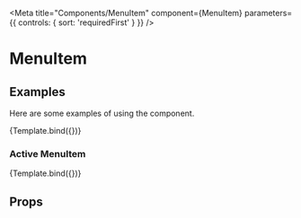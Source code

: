 


<Meta
  title="Components/MenuItem"
  component={MenuItem}
  parameters={{ controls: { sort: 'requiredFirst' } }}
/>

# MenuItem

## Examples

Here are some examples of using the component.

<Canvas>
  <Story name="0_0" args={{ children: 'Menu Item', href: '#' }}>
    {Template.bind({})}
  </Story>
</Canvas>

### Active MenuItem

<Canvas>
  <Story name="Block" args={{ children: 'Active', href: '#', isActive: true }}>
    {Template.bind({})}
  </Story>
</Canvas>

## Props

<ArgsTable component={MenuItem} />

